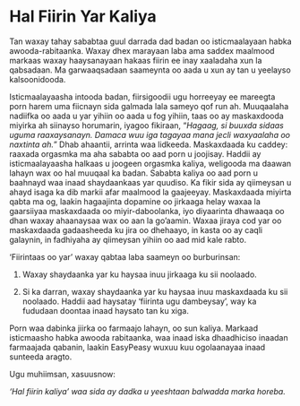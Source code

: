 # Hal Fiirin Yar Kaliya

Tan waxay tahay sababtaa guul darrada dad badan oo isticmaalayaan habka awooda-rabitaanka. Waxay dhex marayaan laba ama saddex maalmood markaas waxay haaysanayaan hakaas fiirin ee inay xaaladaha xun la qabsadaan. Ma garwaaqsadaan saameynta oo aada u xun ay tan u yeelayso kalsoonidooda.

Isticmaalayaasha intooda badan, fiirsigoodii ugu horreeyay ee mareegta porn harem uma fiicnayn sida galmada lala sameyo qof run ah. Muuqaalaha nadiifka oo aada u yar yihiin oo aada u fog yihiin, taas oo ay maskaxdooda miyirka ah siinayso horumarin, iyagoo fikiraan, “*Hagaag, si buuxda sidaas uguma raaxaysanayn. Damaca wuu iga tagayaa mana jecli waxyaalaha oo naxtinta ah.*” Dhab ahaantii, arrinta waa lidkeeda. Maskaxdaada ku caddey: raaxada orgasmka ma aha sababta oo aad porn u joojisay. Haddii ay isticmaalayaasha halkaas u joogeen orgasmka kaliya, weligooda ma daawan lahayn wax oo hal muuqaal ka badan. Sababta kaliya oo aad porn u baahnayd waa inaad shaydaankaas yar quudiso. Ka fikir sida ay qiimeysan u ahayd isaga ka dib markii afar maalmood la gaajeeyay. Maskaxdaada miyirta qabta ma og, laakin hagaajinta dopamine oo jirkaaga helay waxaa la gaarsiiyaa maskaxdaada oo miyir-daboolanka, iyo diyaarinta dhawaaqa oo dhan waxay ahaanaysaa wax oo aan la go’aamin. Waxaa jiraya cod yar oo maskaxdaada gadaasheeda ku jira oo dhehaayo, in kasta oo ay caqli galaynin, in fadhiyaha ay qiimeysan yihiin oo aad mid kale rabto.

‘Fiirintaas oo yar’ waxay qabtaa laba saameyn oo burburinsan:

1.  Waxay shaydaanka yar ku haysaa inuu jirkaaga ku sii noolaado.

2.  Si ka darran, waxay shaydaanka yar ku haysaa inuu maskaxdaada ku sii noolaado. Haddii aad haysatay ‘fiirinta ugu dambeysay’, way ka fududaan doontaa inaad haysato tan ku xiga.

Porn waa dabinka jiirka oo farmaajo lahayn, oo sun kaliya. Markaad isticmaasho habka awooda rabitaanka, waa inaad iska dhaadhiciso inaadan farmaajada qabanin, laakin EasyPeasy wuxuu kuu ogolaanayaa inaad sunteeda aragto.

Ugu muhiimsan, xasuusnow:

*'Hal fiirin kaliya' waa sida ay dadka u yeeshtaan balwadda marka horeba.*